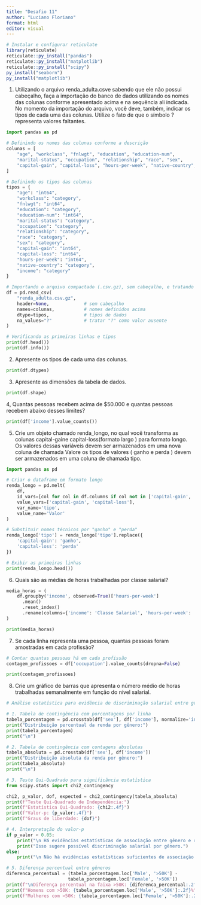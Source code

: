 ---
title: "Desafio 11"
author: "Luciano Floriano"
format: html
editor: visual
---

```{r message = FALSE, warning = FALSE}


# Instalar e configurar reticulate
library(reticulate)
reticulate::py_install("pandas")
reticulate::py_install("matplotlib")
reticulate::py_install("scipy")
py_install("seaborn")
py_install("matplotlib")
```
1. Utilizando o arquivo renda_adulta.csve sabendo que ele não possui cabeçalho, faça a importação do banco de dados utilizando os nomes das colunas conforme apresentado acima e na sequência ali indicada. No momento da importação do arquivo, você deve, também, indicar os tipos de cada uma das colunas. Utilize o fato de que o símbolo ?representa valores faltantes.


```{python}
import pandas as pd

# Definindo os nomes das colunas conforme a descrição
colunas = [
    "age", "workclass", "fnlwgt", "education", "education-num",
    "marital-status", "occupation", "relationship", "race", "sex",
    "capital-gain", "capital-loss", "hours-per-week", "native-country", "income"
]

# Definindo os tipos das colunas
tipos = {
    "age": "int64",
    "workclass": "category",
    "fnlwgt": "int64",
    "education": "category",
    "education-num": "int64",
    "marital-status": "category",
    "occupation": "category",
    "relationship": "category",
    "race": "category",
    "sex": "category",
    "capital-gain": "int64",
    "capital-loss": "int64",
    "hours-per-week": "int64",
    "native-country": "category",
    "income": "category"
}

# Importando o arquivo compactado (.csv.gz), sem cabeçalho, e tratando "?" como valor faltante
df = pd.read_csv(
    "renda_adulta.csv.gz",
    header=None,             # sem cabeçalho
    names=colunas,           # nomes definidos acima
    dtype=tipos,             # tipos de dados
    na_values="?"            # tratar "?" como valor ausente
)

# Verificando as primeiras linhas e tipos
print(df.head())
print(df.info())
```
2. Apresente os tipos de cada uma das colunas.
```{python}
print(df.dtypes)
```
3. Apresente as dimensões da tabela de dados.

```{python}
print(df.shape)
```

4, Quantas pessoas recebem acima de $50.000 e quantas pessoas recebem abaixo desses limites?

```{python}
print(df['income'].value_counts())
```
5. Crie um objeto chamado renda_longo, no qual você transforma as colunas capital-gaine capital-loss(formato largo ) para formato longo. Os valores dessas variáveis devem ser armazenados em uma nova coluna de chamada Valore os tipos de valores ( ganho e perda ) devem ser armazenados em uma coluna de chamada tipo.

```{python}
import pandas as pd

# Criar o dataframe em formato longo
renda_longo = pd.melt(
    df,
    id_vars=[col for col in df.columns if col not in ['capital-gain', 'capital-loss']],
    value_vars=['capital-gain', 'capital-loss'],
    var_name='tipo',
    value_name='Valor'
)

# Substituir nomes técnicos por "ganho" e "perda"
renda_longo['tipo'] = renda_longo['tipo'].replace({
    'capital-gain': 'ganho',
    'capital-loss': 'perda'
})

# Exibir as primeiras linhas
print(renda_longo.head())
```
6. Quais são as médias de horas trabalhadas por classe salarial?

```{python}
media_horas = (
    df.groupby('income', observed=True)['hours-per-week']
      .mean()
      .reset_index()
      .rename(columns={'income': 'Classe Salarial', 'hours-per-week': 'Média de Horas/Semana'})
)

print(media_horas)
```
7. Se cada linha representa uma pessoa, quantas pessoas foram amostradas em cada profissão?

```{python}
# Contar quantas pessoas há em cada profissão
contagem_profissoes = df['occupation'].value_counts(dropna=False)

print(contagem_profissoes)
```
8. Crie um gráfico de barras que apresenta o número médio de horas trabalhadas semanalmente em função do nível salarial.
```{python}
# Análise estatística para evidência de discriminação salarial entre gêneros

# 1. Tabela de contingência com porcentagens por linha
tabela_porcentagem = pd.crosstab(df['sex'], df['income'], normalize='index') * 100
print("Distribuição percentual da renda por gênero:")
print(tabela_porcentagem)
print("\n")

# 2. Tabela de contingência com contagens absolutas
tabela_absoluta = pd.crosstab(df['sex'], df['income'])
print("Distribuição absoluta da renda por gênero:")
print(tabela_absoluta)
print("\n")

# 3. Teste Qui-Quadrado para significância estatística
from scipy.stats import chi2_contingency

chi2, p_valor, dof, expected = chi2_contingency(tabela_absoluta)
print(f"Teste Qui-Quadrado de Independência:")
print(f"Estatística Qui-Quadrado: {chi2:.4f}")
print(f"Valor-p: {p_valor:.4f}")
print(f"Graus de liberdade: {dof}")

# 4. Interpretação do valor-p
if p_valor < 0.05:
    print("\n Há evidências estatísticas de associação entre gênero e renda (p < 0.05)")
    print("Isso sugere possível discriminação salarial por gênero.")
else:
    print("\n Não há evidências estatísticas suficientes de associação (p >= 0.05)")

# 5. Diferença percentual entre gêneros
diferenca_percentual = (tabela_porcentagem.loc['Male', '>50K'] - 
                       tabela_porcentagem.loc['Female', '>50K'])
print(f"\nDiferença percentual na faixa >50K: {diferenca_percentual:.2f}%")
print(f"Homens com >50K: {tabela_porcentagem.loc['Male', '>50K']:.2f}%")
print(f"Mulheres com >50K: {tabela_porcentagem.loc['Female', '>50K']:.2f}%")
```
